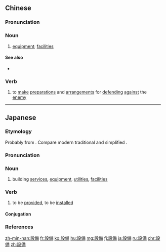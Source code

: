 {{also|设备}}
==Chinese==
{{zh-forms|s=设备}}

===Pronunciation===
{{zh-pron
|m=shèbèi
|c=cit3 bei6
|h=pfs=sat-phi
|mn=siat-pī
|ma=y
|cat=n,v
}}

===Noun===
{{zh-noun}}

# [[equipment]]; [[facilities]] {{zh-mw|m:臺}}

====See also====
* {{zh-l|裝置}}

===Verb===
{{zh-verb}}

# {{lb|zh|archaic}} to [[make]] [[preparation]]s and [[arrangements]] for [[defending]] [[against]] the [[enemy]]

{{zh-cat|Elementary}}

----

==Japanese==
{{ja-kanjitab|せつ|び|yomi=on}}

===Etymology===
Probably from {{etyl|ltc|ja|sort=せつび}} {{m|ltc|設備|tr=*shiɛt *bhyì}}. Compare modern {{etyl|zh|-}} traditional {{m|zh|設備}} and simplified {{m|zh|设备|tr=shèbèi}}.

===Pronunciation===
{{ja-pron|yomi=on|acc=1|acc_ref=DJR|せつび}}

===Noun===
{{ja-noun|せつび}}

# building [[service]]s, [[equipment]], [[utilities]], [[facilities]]
#: {{ja-usex|設備が整った|せつび が ととのった|well-furnished, well-equipped}}

===Verb===
{{ja-verb-suru|せつび}}

# to be [[provided]], to be [[installed]]

====Conjugation====
{{ja-suru|せつび}}

===References===
<references/>

[[zh-min-nan:設備]]
[[fr:設備]]
[[ko:設備]]
[[hu:設備]]
[[mg:設備]]
[[fj:設備]]
[[ja:設備]]
[[ru:設備]]
[[chr:設備]]
[[zh:設備]]